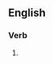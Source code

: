 ==English==

===Verb===
{{head|en|verb form}}

# {{present participle of|boomerang|lang=en|nocat=1}}